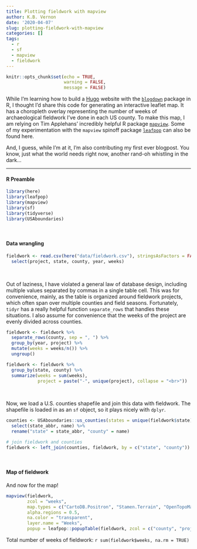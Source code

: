 ```yaml
---
title: Plotting fieldwork with mapview
author: K.B. Vernon
date: '2020-04-07'
slug: plotting-fieldwork-with-mapview
categories: []
tags:
  - r
  - sf
  - mapview
  - fieldwork
---
```


```r
knitr::opts_chunk$set(echo = TRUE,
                      warning = FALSE,
                      message = FALSE)
```

While I'm learning how to build a [Hugo](https://gohugo.io/){target="_blank"} website with the [`blogdown`](https://bookdown.org/yihui/blogdown/){target="_blank"} package in R, I thought I'd share this code for generating an interactive leaflet map. It has a choropleth overlay representing the number of weeks of archaeological fieldwork I've done in each US county. To make this map, I am relying on Tim Applehans' incredibly helpful R package [`mapview`](https://r-spatial.github.io/mapview/){target="_blank"}. Some of my experimentation with the `mapview` spinoff package [`leafpop`](https://github.com/r-spatial/leafpop){target="_blank"} can also be found here.  

And, I guess, while I'm at it, I'm also contributing my first ever blogpost. You know, just what the world needs right now, another rand-oh whistling in the dark...  

***

#### R Preamble  

```r

library(here)
library(leafpop)
library(mapview)
library(sf)
library(tidyverse)
library(USAboundaries)

```

<br>

#### Data wrangling  

```r

fieldwork <- read.csv(here("data/fieldwork.csv"), stringsAsFactors = FALSE) %>% 
  select(project, state, county, year, weeks)

```

<br>

Out of laziness, I have violated a general law of database design, including multiple values separated by commas in a single table cell. This was for convenience, mainly, as the table is organized around fieldwork projects, which often span over multiple counties and field seasons. Fortunately, `tidyr` has a really helpful function `separate_rows` that handles these situations. I also assume for convenience that the weeks of the project are evenly divided across counties.   

```r

fieldwork <- fieldwork %>% 
  separate_rows(county, sep = ", ") %>% 
  group_by(year, project) %>%
  mutate(weeks = weeks/n()) %>% 
  ungroup()

fieldwork <- fieldwork %>% 
  group_by(state, county) %>% 
  summarize(weeks = sum(weeks),
            project = paste("-", unique(project), collapse = "<br>"))

```

<br>

Now, we load a U.S. counties shapefile and join this data with fieldwork. The shapefile is loaded in as an `sf` object, so it plays nicely with `dplyr`.  

```r

counties <- USAboundaries::us_counties(states = unique(fieldwork$state)) %>% 
  select(state_abbr, name) %>% 
  rename("state" = state_abbr, "county" = name)

# join fieldwork and counties
fieldwork <- left_join(counties, fieldwork, by = c("state", "county"))

```

<br>

#### Map of fieldwork  

And now for the map!  

```r

mapview(fieldwork, 
        zcol = "weeks", 
        map.types = c("CartoDB.Positron", "Stamen.Terrain", "OpenTopoMap"), 
        alpha.regions = 0.5, 
        na.color = "transparent", 
        layer.name = "Weeks",
        popup = leafpop::popupTable(fieldwork, zcol = c("county", "project", "weeks")))

```

Total number of weeks of fieldwork: `r sum(fieldwork$weeks, na.rm = TRUE)`
